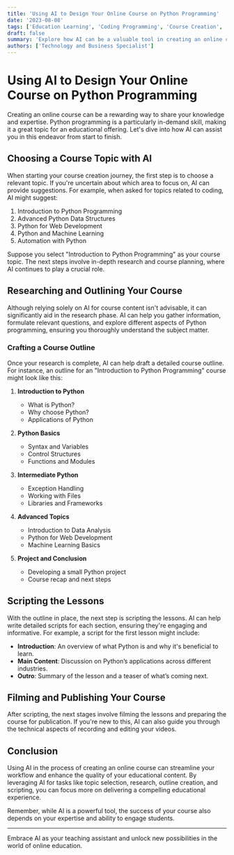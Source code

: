 ```yaml
---
title: 'Using AI to Design Your Online Course on Python Programming'
date: '2023-08-08'
tags: ['Education Learning', 'Coding Programming', 'Course Creation', 'AI Technology']
draft: false
summary: 'Explore how AI can be a valuable tool in creating an online course, from selecting the course topic to designing the curriculum and scripting the lessons.'
authors: ['Technology and Business Specialist']
---
```


# Using AI to Design Your Online Course on Python Programming

Creating an online course can be a rewarding way to share your knowledge and expertise. Python programming is a particularly in-demand skill, making it a great topic for an educational offering. Let's dive into how AI can assist you in this endeavor from start to finish.

## Choosing a Course Topic with AI

When starting your course creation journey, the first step is to choose a relevant topic. If you're uncertain about which area to focus on, AI can provide suggestions. For example, when asked for topics related to coding, AI might suggest:

1. Introduction to Python Programming
2. Advanced Python Data Structures
3. Python for Web Development
4. Python and Machine Learning
5. Automation with Python

Suppose you select "Introduction to Python Programming" as your course topic. The next steps involve in-depth research and course planning, where AI continues to play a crucial role.

## Researching and Outlining Your Course

Although relying solely on AI for course content isn't advisable, it can significantly aid in the research phase. AI can help you gather information, formulate relevant questions, and explore different aspects of Python programming, ensuring you thoroughly understand the subject matter.

### Crafting a Course Outline

Once your research is complete, AI can help draft a detailed course outline. For instance, an outline for an "Introduction to Python Programming" course might look like this:

1. **Introduction to Python**
   - What is Python?
   - Why choose Python?
   - Applications of Python

2. **Python Basics**
   - Syntax and Variables
   - Control Structures
   - Functions and Modules

3. **Intermediate Python**
   - Exception Handling
   - Working with Files
   - Libraries and Frameworks

4. **Advanced Topics**
   - Introduction to Data Analysis
   - Python for Web Development
   - Machine Learning Basics

5. **Project and Conclusion**
   - Developing a small Python project
   - Course recap and next steps

## Scripting the Lessons

With the outline in place, the next step is scripting the lessons. AI can help write detailed scripts for each section, ensuring they're engaging and informative. For example, a script for the first lesson might include:

- **Introduction**: An overview of what Python is and why it's beneficial to learn.
- **Main Content**: Discussion on Python’s applications across different industries.
- **Outro**: Summary of the lesson and a teaser of what’s coming next.

## Filming and Publishing Your Course

After scripting, the next stages involve filming the lessons and preparing the course for publication. If you're new to this, AI can also guide you through the technical aspects of recording and editing your videos.

## Conclusion

Using AI in the process of creating an online course can streamline your workflow and enhance the quality of your educational content. By leveraging AI for tasks like topic selection, research, outline creation, and scripting, you can focus more on delivering a compelling educational experience.

Remember, while AI is a powerful tool, the success of your course also depends on your expertise and ability to engage students.

---

Embrace AI as your teaching assistant and unlock new possibilities in the world of online education.
